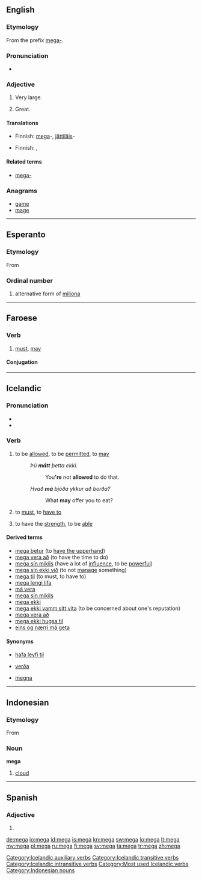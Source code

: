 {{also|mega-|méga|méga-}}
==English==

===Etymology===
From the prefix [[mega-]].

===Pronunciation===
* {{rhymes|ɛɡə}}

===Adjective===
{{en-adj|-}}

# {{informal}} Very large.
# {{informal}} Great.

====Translations====
{{trans-top|very large}}
* Finnish: [[mega]]-, [[jättiläis]]-
{{trans-mid}}
{{trans-bottom}}

{{trans-top|great}}
* Finnish: {{t+|fi|mahtava}}, {{t+|fi|erinomainen}}
{{trans-mid}}
{{trans-bottom}}

====Related terms====
<!-- These are mainly nonce words, unless specific definitions are known and entries can be set up
* [[mega deal]]
* [[mega energy]]
* [[mega high]]
* [[mega low]]
* [[mega market]]
* [[mega-mart]]
* [[mega meal]] (''registered trademark?  spelling?''), used by [[w:Kentucky Fried Chicken|KFC]]
* [[mega-merger]]
* [[mega moolah]], term used by the [[w:Fox Box|Fox Box]], formerly [[w:Fox Kids|Fox Kids]]
* [[mega morning]]
* [[mega movie]]
* [[mega party]]
* [[mega power]]
* [[mega road]]
* [[mega-selection]]
* [[mega speed]]
-->

* [[mega-]]

===Anagrams===
* [[game#English|game]]
* [[mage#English|mage]]

----

==Esperanto==
{{ordinalbox|eo||1,000,000a||card=meg}}

===Etymology===
From {{term|meg}}

===Ordinal number===
{{eo-adj}}

# {{ordinal|lang=eo}} alternative form of [[miliona]]

----

==Faroese==

===Verb===
{{infl|fo|verb}}

# [[must]], [[may]]


====Conjugation====
{{fo-conj-mega}}

----

==Icelandic==

===Pronunciation===
* {{IPA|/ˈmeiːɣa/|lang=is}}
* {{rhymes|eiːɣa|lang=is}}

===Verb===
{{is-verb-preterite|má|mátti|mátt}}

# {{ambitransitive|governs the accusative}} to be [[allowed]], to be [[permitted]], to [[may]]{{jump|is|be allowed|s}}
#: ''Þú '''mátt''' þetta ekki.''
#:: You''''re''' not '''allowed''' to do that.
#: ''Hvað '''má''' bjóða ykkur að borða?''
#:: What '''may''' offer you to eat?
# {{intransitive}} to [[must]], to [[have to]]{{jump|is|must|s}}
# to  have the [[strength]], to be [[able]]{{jump|is|have the strength|s}}

====Derived terms====
* [[mega betur]] (to [[have the upperhand]])
* [[mega vera að]] (to have the time to do)
* [[mega sín mikils]] (have a lot of [[influence]], to be [[powerful]])
* [[mega sín ekki við]] (to not [[manage]] something)
* [[mega til]] (to must, to have to)
* [[mega lengi lifa]]
* [[má vera]]
* [[mega sín mikils]]
* [[mega ekki]]
* [[mega ekki vamm sitt vita]] (to be concerned about one's reputation)
* [[mega vera að]]
* [[mega ekki hugsa til]]
* [[eins og nærri má geta]]

====Synonyms====
* {{jump|s|is|be allowed}} [[hafa leyfi til]]
* {{jump|s|is|must}} [[verða]]
* {{jump|s|is|have the strength}} [[megna]]

[[Category:Icelandic auxiliary verbs]]
[[Category:Icelandic transitive verbs]]
[[Category:Icelandic intransitive verbs]]
[[Category:Most used Icelandic verbs]]

----

==Indonesian==

===Etymology===
From {{etyl|sa|id}} {{term|मेघ||cloud|tr=megha|lang=sa}}

===Noun===
'''mega'''

# [[cloud]]

[[Category:Indonesian nouns]]

----

==Spanish==

===Adjective===
{{es-adj|m=mego}}

# {{feminine of|lang=es|mego}}

[[de:mega]]
[[io:mega]]
[[id:mega]]
[[is:mega]]
[[kn:mega]]
[[sw:mega]]
[[lo:mega]]
[[lt:mega]]
[[my:mega]]
[[pl:mega]]
[[ru:mega]]
[[fi:mega]]
[[sv:mega]]
[[ta:mega]]
[[tr:mega]]
[[zh:mega]]